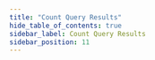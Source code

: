 ```yaml
---
title: "Count Query Results"
hide_table_of_contents: true
sidebar_label: Count Query Results
sidebar_position: 11
---
```





<LanguageSwitcher supportedLanguages={supportedLanguages} />

<LanguageContent language="csharp">
   <HowToCountQueryResultsCsharp />
</LanguageContent>

<LanguageContent language="nodejs">
   <HowToCountQueryResultsNodejs />
</LanguageContent>


<!---
### Client API
- [Query overview](../../../client-api/session/querying/how-to-query)
- [What is a Document Query](../../../client-api/session/querying/document-query/what-is-document-query)
- [Filter by Field Presence](../../../client-api/session/querying/how-to-filter-by-field)
- [Get Query Statistics](../../../client-api/session/querying/how-to-get-query-statistics)

### Querying
- [Filtering](../../../indexes/querying/filtering)
- [RQL - Raven Query Language](../../../client-api/session/querying/what-is-rql)


-->